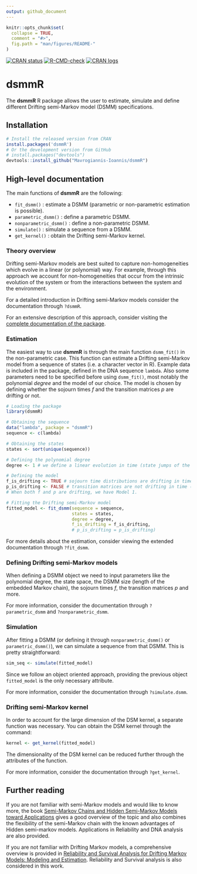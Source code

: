 ```yaml
---
output: github_document
---
```


<!-- README.md is generated from README.Rmd. Please edit that file -->

```r
knitr::opts_chunk$set(
  collapse = TRUE,
  comment = "#>",
  fig.path = "man/figures/README-"
)
```


<!-- badges: start -->

[![CRAN status](https://www.r-pkg.org/badges/version/dsmmR)](https://cran.r-project.org/package=dsmmR)
[![R-CMD-check](https://github.com/Mavrogiannis-Ioannis/dsmmR/actions/workflows/R-CMD-check.yaml/badge.svg)](https://github.com/Mavrogiannis-Ioannis/dsmmR/actions/workflows/R-CMD-check.yaml)
[![CRAN logs](https://cranlogs.r-pkg.org/badges/dsmmR)](https://cran.r-project.org/package=dsmmR)

<!-- badges: end -->

# dsmmR

The __dsmmR__ R package allows the user to estimate, simulate and define different
Drifting semi-Markov model (DSMM) specifications.


## Installation

```r
# Install the released version from CRAN
install.packages('dsmmR')
# Or the development version from GitHub
# install.packages("devtools")
devtools::install_github("Mavrogiannis-Ioannis/dsmmR")
```


## High-level documentation

The main functions of __dsmmR__ are the following:

* `fit_dsmm()` : estimate a DSMM (parametric or non-parametric estimation is possible). 
* `parametric_dsmm()` : define a parametric DSMM.
* `nonparametric_dsmm()` : define a non-parametric DSMM.
* `simulate()` : simulate a sequence from a DSMM.
* `get_kernel()` : obtain the Drifting semi-Markov kernel.

### Theory overview

Drifting semi-Markov models are best suited to capture non-homogeneities which evolve
in a linear (or polynomial) way. For example, 
through this approach we account for non-homogeneities that occur from the intrinsic
evolution of the system or from the interactions between the system and the environment.

For a detailed introduction in Drifting semi-Markov models consider the documentation 
through `?dsmmR`.

For an extensive description of this approach, consider visiting the 
[complete documentation of the package](https://cran.r-project.org/web/packages/dsmmR/dsmmR.pdf).


### Estimation 
The easiest way to use __dsmmR__ is through the main function `dsmm_fit()`
in the non-parametric case. 
This function can estimate a Drifting semi-Markov model from a sequence of states 
(i.e. a character vector in R). 
Example data is included in the package, defined in the DNA sequence `lambda`. 
Also some parameters need to be specified before using `dsmm_fit()`,
most notably the polynomial _degree_ and the model of our choice.
The model is chosen by defining whether the sojourn times 
_f_ and the transition matrices _p_ are drifting or not.

```r
# Loading the package
library(dsmmR)

# Obtaining the sequence
data("lambda", package = "dsmmR")
sequence <- c(lambda)

# Obtaining the states
states <- sort(unique(sequence))

# Defining the polynomial degree
degree <- 1 # we define a linear evolution in time (state jumps of the embedded Markov chain)

# Defining the model 
f_is_drifting <- TRUE # sojourn time distributions are drifting in time (state jumps of the EMC)
p_is_drifting <- FALSE # transition matrices are not drifting in time (state jumps of the EMC)
# When both f and p are drifting, we have Model 1.

# Fitting the Drifting semi-Markov model
fitted_model <- fit_dsmm(sequence = sequence,
                         states = states,
                         degree = degree,
                         f_is_drifting = f_is_drifting,
                         # p_is_drifting = p_is_drifting)
```

For more details about the estimation, consider viewing the extended documentation through `?fit_dsmm`.

### Defining Drifting semi-Markov models

When defining a DSMM object we need to input parameters like the polynomial degree, 
the state space, the DSMM size (length of the embedded Markov chain), 
the sojourn times _f_, the transition matrices _p_ and more.

For more information, consider the documentation through `?parametric_dsmm` and `?nonparametric_dsmm`.


### Simulation

After fitting a DSMM (or defining it through `nonparametric_dsmm()` or `parametric_dsmm()`), 
we can simulate a sequence from that DSMM. This is pretty straightforward:
```r
sim_seq <- simulate(fitted_model)
```

Since we follow an object oriented approach, providing the previous object `fitted_model`
is the only necessary attribute.

For more information, consider the documentation through `?simulate.dsmm`.

### Drifting semi-Markov kernel

In order to account for the large dimension of the DSM kernel, a separate function 
was necessary. You can obtain the DSM kernel through the command: 

```r
kernel <- get_kernel(fitted_model)
```

The dimensionality of the DSM kernel can be reduced further through the attributes
of the function.

For more information, consider the documentation through `?get_kernel`.

## Further reading

If you are not familiar with semi-Markov models and would like to know more,
the book [Semi-Markov Chains and Hidden Semi-Markov Models toward Applications](https://link.springer.com/book/10.1007/978-0-387-73173-5)
gives a good overview of the topic and also combines the flexibility of the 
semi-Markov chain with the known advantages of Hidden semi-markov models. 
Applications in Reliability and DNA analysis are also provided.

If you are not familiar with Drifting Markov models, a comprehensive overview is provided in 
[Reliability and Survival Analysis for Drifting Markov Models: Modeling and Estimation](https://link.springer.com/article/10.1007/s11009-018-9682-8).
Reliability and Survival analysis is also considered in this work.


